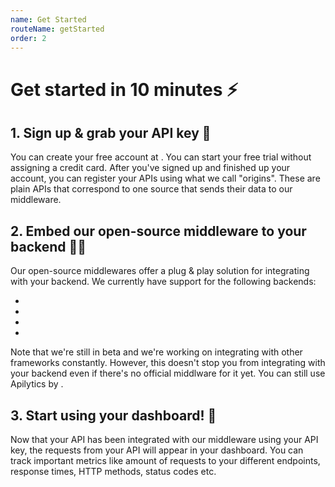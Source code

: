 ```yaml
---
name: Get Started
routeName: getStarted
order: 2
---
```


# Get started in 10 minutes ⚡

## 1. Sign up & grab your API key 🔑

You can create your free account at <LoginLink />.
You can start your free trial without assigning a credit card.
After you've signed up and finished up your account,
you can register your APIs using what we call "origins".
These are plain APIs that correspond to one source that sends their data to our middleware.

<SignupButton />

## 2. Embed our open-source middleware to your backend 👨‍💻

Our open-source middlewares offer a plug & play solution for integrating with your backend.
We currently have support for the following backends:

- <GHLink middleware="apilytics.js" name="Node.js/Express" />
- <GHLink middleware="apilytics.js" name="Next.js" />
- <GHLink middleware="python-apilytics" name="Djago" />
- <GHLink middleware="python-apilytics" name="FastAPI" />

Note that we're still in beta and we're working on integrating with other frameworks constantly.
However, this doesn't stop you from integrating with your backend even if there's no official middlware for it yet.
You can still use Apilytics by <BYOMLink text="implementing your own middleware (BYOM)" />.

## 3. Start using your dashboard! 🚀

Now that your API has been integrated with our middleware using your API key,
the requests from your API will appear in your dashboard. You can track important
metrics like amount of requests to your different endpoints, response times, HTTP
methods, status codes etc.
